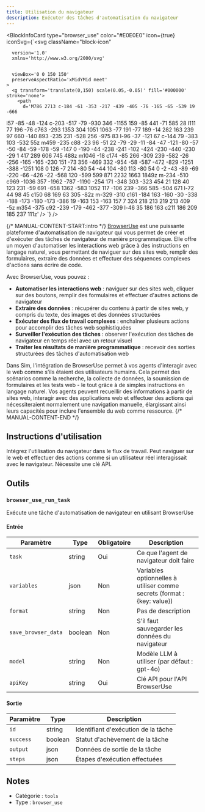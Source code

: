 ```yaml
---
title: Utilisation du navigateur
description: Exécuter des tâches d'automatisation du navigateur
---
```



<BlockInfoCard 
  type="browser_use"
  color="#E0E0E0"
  icon={true}
  iconSvg={`<svg className="block-icon"
      
      version='1.0'
      xmlns='http://www.w3.org/2000/svg'
      
      
      viewBox='0 0 150 150'
      preserveAspectRatio='xMidYMid meet'
    >
      <g transform='translate(0,150) scale(0.05,-0.05)' fill='#000000' stroke='none'>
        <path
          d='M786 2713 c-184 -61 -353 -217 -439 -405 -76 -165 -65 -539 19 -666
l57 -85 -48 -124 c-203 -517 -79 -930 346 -1155 159 -85 441 -71 585 28 l111
77 196 -76 c763 -293 1353 304 1051 1063 -77 191 -77 189 -14 282 163 239 97
660 -140 893 -235 231 -528 256 -975 83 l-96 -37 -121 67 c-144 79 -383 103
-532 55z m459 -235 c88 -23 96 -51 22 -79 -29 -11 -84 -47 -121 -80 -57 -50
-84 -59 -178 -59 -147 0 -190 -44 -238 -241 -102 -424 -230 -440 -230 -29 1
417 289 606 745 488z m1046 -18 c174 -85 266 -309 239 -582 -26 -256 -165
-165 -230 151 -73 356 -469 332 -954 -58 -587 -472 -829 -1251 -388 -1251 108
0 126 -7 214 -80 54 -44 104 -80 113 -80 54 0 -2 -43 -89 -69 -220 -66 -426
-22 -568 120 -599 599 871 2232 1663 1849z m-234 -510 c969 -1036 357 -1962
-787 -1190 -254 171 -348 303 -323 454 21 128 40 123 231 -59 691 -658 1362
-583 1052 117 -106 239 -366 585 -504 671 l-72 44 98 45 c150 68 169 63 305
-82z m-329 -310 c161 -184 163 -160 -30 -338 -188 -173 -180 -173 -386 19
-163 153 -163 157 7 324 218 213 219 213 409 -5z m354 -375 c92 -239 -179
-462 -377 -309 l-46 35 186 163 c211 186 209 185 237 111z'
        />
      </g>
    </svg>`}
/>

{/* MANUAL-CONTENT-START:intro */}
[BrowserUse](https://browser-use.com/) est une puissante plateforme d'automatisation de navigateur qui vous permet de créer et d'exécuter des tâches de navigateur de manière programmatique. Elle offre un moyen d'automatiser les interactions web grâce à des instructions en langage naturel, vous permettant de naviguer sur des sites web, remplir des formulaires, extraire des données et effectuer des séquences complexes d'actions sans écrire de code.

Avec BrowserUse, vous pouvez :

- **Automatiser les interactions web** : naviguer sur des sites web, cliquer sur des boutons, remplir des formulaires et effectuer d'autres actions de navigateur
- **Extraire des données** : récupérer du contenu à partir de sites web, y compris du texte, des images et des données structurées
- **Exécuter des flux de travail complexes** : enchaîner plusieurs actions pour accomplir des tâches web sophistiquées
- **Surveiller l'exécution des tâches** : observer l'exécution des tâches de navigateur en temps réel avec un retour visuel
- **Traiter les résultats de manière programmatique** : recevoir des sorties structurées des tâches d'automatisation web

Dans Sim, l'intégration de BrowserUse permet à vos agents d'interagir avec le web comme s'ils étaient des utilisateurs humains. Cela permet des scénarios comme la recherche, la collecte de données, la soumission de formulaires et les tests web - le tout grâce à de simples instructions en langage naturel. Vos agents peuvent recueillir des informations à partir de sites web, interagir avec des applications web et effectuer des actions qui nécessiteraient normalement une navigation manuelle, élargissant ainsi leurs capacités pour inclure l'ensemble du web comme ressource.
{/* MANUAL-CONTENT-END */}

## Instructions d'utilisation

Intégrez l'utilisation du navigateur dans le flux de travail. Peut naviguer sur le web et effectuer des actions comme si un utilisateur réel interagissait avec le navigateur. Nécessite une clé API.

## Outils

### `browser_use_run_task`

Exécute une tâche d'automatisation de navigateur en utilisant BrowserUse

#### Entrée

| Paramètre | Type | Obligatoire | Description |
| --------- | ---- | ----------- | ----------- |
| `task` | string | Oui | Ce que l'agent de navigateur doit faire |
| `variables` | json | Non | Variables optionnelles à utiliser comme secrets \(format : \{key: value\}\) |
| `format` | string | Non | Pas de description |
| `save_browser_data` | boolean | Non | S'il faut sauvegarder les données du navigateur |
| `model` | string | Non | Modèle LLM à utiliser \(par défaut : gpt-4o\) |
| `apiKey` | string | Oui | Clé API pour l'API BrowserUse |

#### Sortie

| Paramètre | Type | Description |
| --------- | ---- | ----------- |
| `id` | string | Identifiant d'exécution de la tâche |
| `success` | boolean | Statut d'achèvement de la tâche |
| `output` | json | Données de sortie de la tâche |
| `steps` | json | Étapes d'exécution effectuées |

## Notes

- Catégorie : `tools`
- Type : `browser_use`
